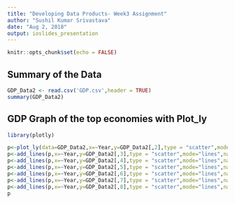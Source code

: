 ```yaml
---
title: "Developing Data Products- Week3 Assignment"
author: "Sushil Kumar Srivastava"
date: "Aug 2, 2018"
output: ioslides_presentation
---
```


```r
knitr::opts_chunk$set(echo = FALSE)
```



## Summary of the Data

```r
GDP_Data2 <- read.csv('GDP.csv',header = TRUE)
summary(GDP_Data2)
```

## GDP Graph of the top economies with Plot_ly

```r
library(plotly)

p<-plot_ly(data=GDP_Data2,x=~Year,y=GDP_Data2[,2],type = "scatter",mode="lines",name = colnames(GDP_Data2)[2])
p<-add_lines(p,x=~Year,y=GDP_Data2[,3],type = "scatter",mode="lines",name = colnames(GDP_Data2)[3])
p<-add_lines(p,x=~Year,y=GDP_Data2[,4],type = "scatter",mode="lines",name = colnames(GDP_Data2)[4])
p<-add_lines(p,x=~Year,y=GDP_Data2[,5],type = "scatter",mode="lines",name = colnames(GDP_Data2)[5])
p<-add_lines(p,x=~Year,y=GDP_Data2[,6],type = "scatter",mode="lines",name = colnames(GDP_Data2)[6])
p<-add_lines(p,x=~Year,y=GDP_Data2[,7],type = "scatter",mode="lines",name = colnames(GDP_Data2)[7])
p<-add_lines(p,x=~Year,y=GDP_Data2[,8],type = "scatter",mode="lines",name = colnames(GDP_Data2)[8])
p
```

